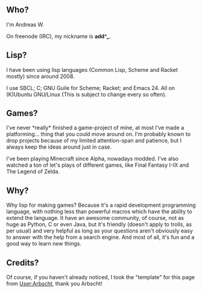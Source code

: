 == Who? ==

I'm Andreas W.

On freenode (IRC), my nickname is '''add^_'''.

== Lisp? ==

I have been using lisp languages (Common Lisp, Scheme and Racket mostly) since around 2008.

I use SBCL; C; GNU Guile for Scheme; Racket; and Emacs 24.  All on (K)Ubuntu GNU/Linux (This is subject to change every so often).

== Games? ==

I've never *really* finished a game-project of mine, at most I've made a platforming... thing that you could move around on.
I'm probably known to drop projects because of my limited attention-span and patience, but I always keep the ideas around just in case.

I've been playing Minecraft since Alpha, nowadays modded.
I've also watched a ton of let's plays of different games, like Final Fantasy I-IX and The Legend of Zelda.

== Why? ==

Why lisp for making games?
Because it's a rapid development programming language, with nothing less than powerful macros which have the ability to extend the language.
It have an awesome community, of course, not as huge as Python, C or even Java, but it's friendly (doesn't apply to trolls, as per usual) and very helpful as long as your questions aren't obviously easy to answer with the help from a search engine.
And most of all, it's fun and a good way to learn new things.

== Credits? ==
Of course, if you haven't already noticed, I took the "template" for this page from [[User:Arbscht]], thank you Arbscht!